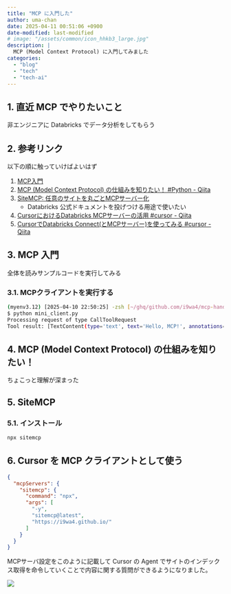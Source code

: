 ```yaml
---
title: "MCP に入門した"
author: uma-chan
date: 2025-04-11 00:51:06 +0900
date-modified: last-modified
# image: "/assets/common/icon_hhkb3_large.jpg"
description: |
  MCP (Model Context Protocol) に入門してみました
categories:
  - "blog"
  - "tech"
  - "tech-ai"
---
```


## 1. 直近 MCP でやりたいこと

非エンジニアに Databricks でデータ分析をしてもらう

## 2. 参考リンク

以下の順に触っていけばよいはず

1. [MCP入門](https://zenn.dev/mkj/articles/0ed4d02ef3439c)
1. [MCP (Model Context Protocol) の仕組みを知りたい！ #Python - Qiita](https://qiita.com/megmogmog1965/items/79ec6a47d9c223e8cffc)
1. [SiteMCP: 任意のサイトを丸ごとMCPサーバー化](https://zenn.dev/ryoppippi/articles/1eb7fbe9042a88)
    - Databricks 公式ドキュメントを投げつける用途で使いたい
1. [CursorにおけるDatabricks MCPサーバーの活用 #cursor - Qiita](https://qiita.com/taka_yayoi/items/eea79a88bd638847beb8)
1. [CursorでDatabricks Connect(とMCPサーバー)を使ってみる #cursor - Qiita](https://qiita.com/taka_yayoi/items/dae7053118c7f60e980d)

## 3. MCP 入門

全体を読みサンプルコードを実行してみる

### 3.1. MCPクライアントを実行する

```.sh
(myenv3.12) [2025-04-10 22:50:25] -zsh [~/ghq/github.com/i9wa4/mcp-hands-on] (main) 9e297f01
$ python mini_client.py
Processing request of type CallToolRequest
Tool result: [TextContent(type='text', text='Hello, MCP!', annotations=None)]
```

## 4. MCP (Model Context Protocol) の仕組みを知りたい！

ちょこっと理解が深まった

## 5. SiteMCP

### 5.1. インストール

```.sh
npx sitemcp
```

## 6. Cursor を MCP クライアントとして使う

```.json
{
  "mcpServers": {
    "sitemcp": {
      "command": "npx",
      "args": [
        "-y",
        "sitemcp@latest",
        "https://i9wa4.github.io/"
      ]
    }
  }
}
```

MCPサーバ設定をこのように記載して Cursor の Agent でサイトのインデックス取得を命令していくことで内容に関する質問ができるようになりました。

![](/assets/2025-04-11-mcp-hands-on/cursor-sitemcp.png)
